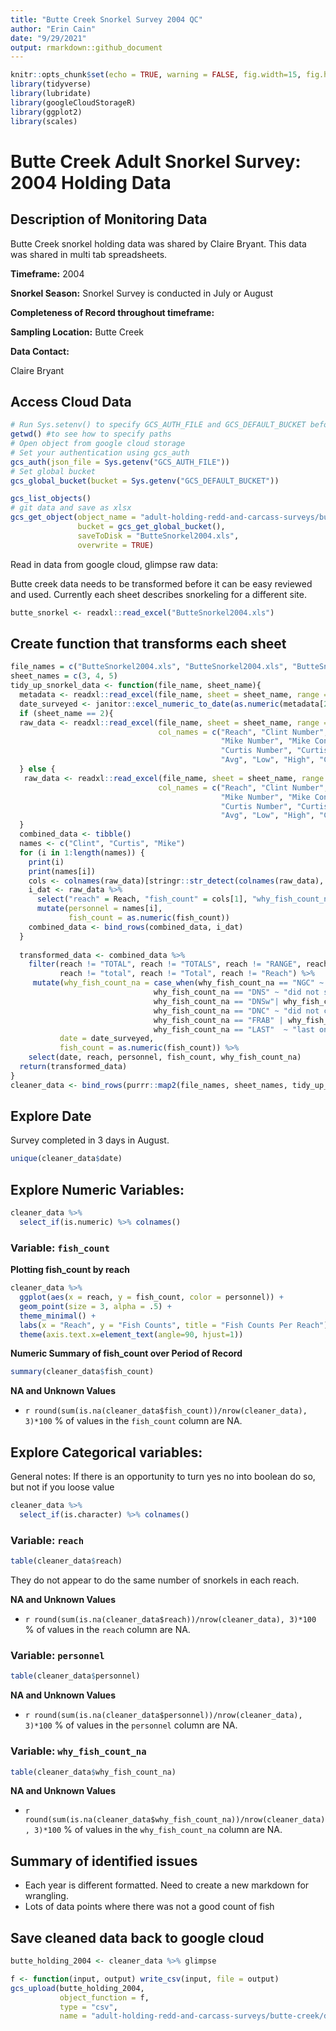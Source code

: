 ```yaml
---
title: "Butte Creek Snorkel Survey 2004 QC"
author: "Erin Cain"
date: "9/29/2021"
output: rmarkdown::github_document
---
```


```r
knitr::opts_chunk$set(echo = TRUE, warning = FALSE, fig.width=15, fig.height=10)
library(tidyverse)
library(lubridate)
library(googleCloudStorageR)
library(ggplot2)
library(scales)
```

# Butte Creek Adult Snorkel Survey: 2004 Holding Data 

## Description of Monitoring Data
Butte Creek snorkel holding data was shared by Claire Bryant. This data was shared in multi tab spreadsheets. 

**Timeframe:** 2004 

**Snorkel Season:** Snorkel Survey is conducted in July or August 

**Completeness of Record throughout timeframe:** 

**Sampling Location:** Butte Creek 

**Data Contact:** 

Claire Bryant 

## Access Cloud Data

```r
# Run Sys.setenv() to specify GCS_AUTH_FILE and GCS_DEFAULT_BUCKET before running 
getwd() #to see how to specify paths 
# Open object from google cloud storage
# Set your authentication using gcs_auth
gcs_auth(json_file = Sys.getenv("GCS_AUTH_FILE"))
# Set global bucket 
gcs_global_bucket(bucket = Sys.getenv("GCS_DEFAULT_BUCKET"))

gcs_list_objects()
# git data and save as xlsx
gcs_get_object(object_name = "adult-holding-redd-and-carcass-surveys/butte-creek/data-raw/Butte 2004 Snorkel FNL Modified.xls",
               bucket = gcs_get_global_bucket(),
               saveToDisk = "ButteSnorkel2004.xls",
               overwrite = TRUE)
```

Read in data from google cloud, glimpse raw data: 

Butte creek data needs to be transformed before it can be easy reviewed and used. Currently each sheet describes snorkeling for a different site. 
```r
butte_snorkel <- readxl::read_excel("ButteSnorkel2004.xls")
```
## Create function that transforms each sheet 

```r
file_names = c("ButteSnorkel2004.xls", "ButteSnorkel2004.xls", "ButteSnorkel2004.xls")
sheet_names = c(3, 4, 5)
tidy_up_snorkel_data <- function(file_name, sheet_name){
  metadata <- readxl::read_excel(file_name, sheet = sheet_name, range = "A3:J7")
  date_surveyed <- janitor::excel_numeric_to_date(as.numeric(metadata[2,2]))
  if (sheet_name == 2){
  raw_data <- readxl::read_excel(file_name, sheet = sheet_name, range = "A14:K70", 
                                 col_names = c("Reach", "Clint Number", "Clint Condition",
                                               "Mike Number", "Mike Condition",
                                               "Curtis Number", "Curtis Condition",
                                               "Avg", "Low", "High", "Comments"))
  } else {
   raw_data <- readxl::read_excel(file_name, sheet = sheet_name, range = "A13:K70", 
                                 col_names = c("Reach", "Clint Number", "Clint Condition",
                                               "Mike Number", "Mike Condition",
                                               "Curtis Number", "Curtis Condition",
                                               "Avg", "Low", "High", "Comments")) 
  }
  combined_data <- tibble()
  names <- c("Clint", "Curtis", "Mike")
  for (i in 1:length(names)) {
    print(i)
    print(names[i])
    cols <- colnames(raw_data)[stringr::str_detect(colnames(raw_data), names[i])]
    i_dat <- raw_data %>% 
      select("reach" = Reach, "fish_count" = cols[1], "why_fish_count_na" = cols[2]) %>%
      mutate(personnel = names[i],
             fish_count = as.numeric(fish_count))
    combined_data <- bind_rows(combined_data, i_dat)
  }
  
  transformed_data <- combined_data %>%
    filter(reach != "TOTAL", reach != "TOTALS", reach != "RANGE", reach != "Range", 
           reach != "total", reach != "Total", reach != "Reach") %>%
     mutate(why_fish_count_na = case_when(why_fish_count_na == "NGC" ~ "not a good count",
                                why_fish_count_na == "DNS" ~ "did not see", 
                                why_fish_count_na == "DNSw"| why_fish_count_na == "DNSW" ~ "did not swim",
                                why_fish_count_na == "DNC" ~ "did not count", 
                                why_fish_count_na == "FRAB" | why_fish_count_na == "FR AB" ~ "from above",
                                why_fish_count_na == "LAST"  ~ "last one through"),
           date = date_surveyed,
           fish_count = as.numeric(fish_count)) %>%
    select(date, reach, personnel, fish_count, why_fish_count_na)
  return(transformed_data)
}
cleaner_data <- bind_rows(purrr::map2(file_names, sheet_names, tidy_up_snorkel_data)) %>% glimpse

```

## Explore Date 

Survey completed in 3 days in August. 
```r
unique(cleaner_data$date)
```

## Explore Numeric Variables: {.tabset}

```r
cleaner_data %>% 
  select_if(is.numeric) %>% colnames()
```

### Variable: `fish_count`

**Plotting fish_count by reach**

```r
cleaner_data %>% 
  ggplot(aes(x = reach, y = fish_count, color = personnel)) + 
  geom_point(size = 3, alpha = .5) + 
  theme_minimal() + 
  labs(x = "Reach", y = "Fish Counts", title = "Fish Counts Per Reach") +
  theme(axis.text.x=element_text(angle=90, hjust=1))
```

**Numeric Summary of fish_count over Period of Record**

```r
summary(cleaner_data$fish_count)
```

**NA and Unknown Values**

*  `r round(sum(is.na(cleaner_data$fish_count))/nrow(cleaner_data), 3)*100` % of values in the `fish_count` column are NA.


## Explore Categorical variables: {.tabset}

General notes: If there is an opportunity to turn yes no into boolean do so, but not if you loose value 

```r
cleaner_data %>% 
  select_if(is.character) %>% colnames()
```


### Variable: `reach`
```r
table(cleaner_data$reach)
```

They do not appear to do the same number of snorkels in each reach. 

**NA and Unknown Values**

*  `r round(sum(is.na(cleaner_data$reach))/nrow(cleaner_data), 3)*100` % of values in the `reach` column are NA.


### Variable: `personnel`
```r
table(cleaner_data$personnel)
```

**NA and Unknown Values**

*  `r round(sum(is.na(cleaner_data$personnel))/nrow(cleaner_data), 3)*100` % of values in the `personnel` column are NA.

### Variable: `why_fish_count_na`
```r
table(cleaner_data$why_fish_count_na)
```


**NA and Unknown Values**

*  `r round(sum(is.na(cleaner_data$why_fish_count_na))/nrow(cleaner_data), 3)*100` % of values in the `why_fish_count_na` column are NA.


## Summary of identified issues

* Each year is different formatted. Need to create a new markdown for wrangling. 
* Lots of data points where there was not a good count of fish 

## Save cleaned data back to google cloud 

```r
butte_holding_2004 <- cleaner_data %>% glimpse
```

```r
f <- function(input, output) write_csv(input, file = output)
gcs_upload(butte_holding_2004,
           object_function = f,
           type = "csv",
           name = "adult-holding-redd-and-carcass-surveys/butte-creek/data/butte_holding_2004.csv")
```
